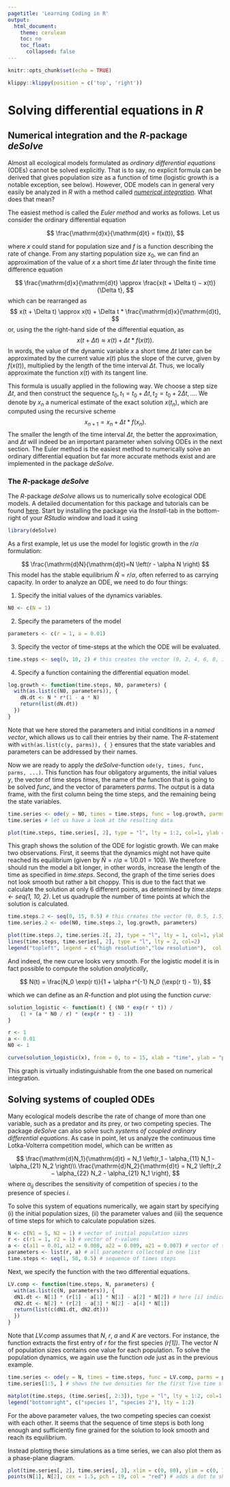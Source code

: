 ```yaml
---
pagetitle: 'Learning Coding in R'
output: 
  html_document:
    theme: cerulean
    toc: no
    toc_float:
      collapsed: false
---
```


```r
knitr::opts_chunk$set(echo = TRUE)
```

```r
klippy::klippy(position = c('top', 'right'))
```

# Solving differential equations in *R* {.tabset}

## Numerical integration and the *R*-package *deSolve*

Almost all ecological models formulated as *ordinary differential equations* (ODEs) cannot be solved explicitly. That is to say, no explicit formula can be derived that gives population size as a function of time (logistic growth is a notable exception, see below). However, ODE models can in general very easily be analyzed in *R* with a method called [*numerical integration*](https://en.wikipedia.org/wiki/Numerical_methods_for_ordinary_differential_equations). What does that mean?

The easiest method is called the *Euler method* and works as follows. Let us consider the ordinary differential equation

$$
\frac{\mathrm{d}x}{\mathrm{d}t} = f(x(t)),
$$

where $x$ could stand for population size and $f$ is a function describing the rate of change. From any starting population size $x_0$, we can find an approximation of the value of $x$ a short time $\Delta t$ later through the finite time difference equation

$$
\frac{\mathrm{d}x}{\mathrm{d}t} \approx \frac{x(t + \Delta t) − x(t)}{\Delta t},
$$
which can be rearranged as
$$
x(t + \Delta t) \approx x(t) + \Delta t * \frac{\mathrm{d}x}{\mathrm{d}t},
$$
or, using the the right-hand side of the differential equation, as
$$
x(t + \Delta t) \approx x(t) + \Delta t * f(x(t)).
$$
In words, the value of the dynamic variable $x$ a short time $\Delta t$ later can be approximated by the current value $x(t)$ plus the slope of the curve, given by $f(x(t))$, multiplied by the length of the time interval $\Delta t$. Thus, we locally approximate the function $x(t)$ with its tangent line. 

This formula is usually applied in the following way. We choose a step size $\Delta t$, and then construct the sequence $t_0,\, t_1 = t_0 + \Delta t,\, t_2 = t_0 + 2\Delta t,\, \ldots$. We denote by $x_n$ a numerical estimate of the exact solution $x(t_n)$, which are computed using the recursive scheme
$$
x_{n+1} = x_n + \Delta t * f(x_n).
$$
The smaller the length of the time interval $\Delta t$, the better the approximation, and $\Delta t$ will indeed be an important parameter when solving ODEs in the next section. The Euler method is the easiest method to numerically solve an ordinary differential equation but far more accurate methods exist and are implemented in the package *deSolve*.

### The *R*-package *deSolve*

The *R*-package *deSolve* allows us to numerically solve ecological ODE models. A detailed documentation for this package and tutorials can be found [here](https://desolve.r-forge.r-project.org/). Start by installing the package via the *Install*-tab in the bottom-right of your *RStudio* window and load it using

```r
library(deSolve)
```

As a first example, let us use the model for logistic growth in the $r/\alpha$ formulation:

$$
\frac{\mathrm{d}N}{\mathrm{d}t}=N \left(r  - \alpha N \right)
$$
This model has the stable equilibrium $\hat N = r/\alpha$, often referred to as carrying capacity. In order to analyze an ODE, we need to do four things:

1) Specify the initial values of the dynamics variables.
 
```r
N0 <- c(N = 1)
```

2) Specify the parameters of the model

```r
parameters <- c(r = 1, a = 0.01)
```

3) Specify the vector of time-steps at the which the ODE will be evaluated.

```r
time.steps <- seq(0, 10, 2) # this creates the vector (0, 2, 4, 6, 8, 10). Thus, here Delta t equals 1.
```

4) Specify a function containing the differential equation model.

```r
log.growth <- function(time.steps, N0, parameters) {
  with(as.list(c(N0, parameters)), {
    dN.dt <- N * r*(1 - a * N)
    return(list(dN.dt))
  })
}
```

Note that we here stored the parameters and initial conditions in a *named vector*, which allows us to call their entries by their name. The *R*-statement with ```with(as.list(c(y, parms)), { }``` ensures that the state variables and parameters can be addressed by their names.

Now we are ready to apply the *deSolve*-function ```ode(y, times, func, parms, ...)```. This function has four obligatory arguments, the initial values *y*, the vector of time steps *times*, the name of the function that is going to be solved *func*, and the vector of parameters *parms*. The output is a data frame, with the first column being the time steps, and the remaining being the state variables.

```r
time.series <- ode(y = N0, times = time.steps, func = log.growth, parms = parameters)
time.series # let us have a look at the resulting data
```

```r
plot(time.steps, time.series[, 2], type = "l", lty = 1:2, col=1, ylab = "Population Density N", xlab="Time")
```

This graph shows the solution of the ODE for logistic growth. We can make two observations. First, it seems that the dynamics might not have quite reached its equilibrium (given by $\hat N = r/a = 1/0.01 = 100$). We therefore should run the model a bit longer, in other words, increase the length of the time as specified in *time.steps*. Second, the graph of the time series does not look smooth but rather a bit choppy. This is due to the fact that we calculate the solution at only 6 different points, as determined by *time.steps <- seq(1, 10, 2)*. Let us quadruple the number of time points at which the solution is calculated.

```r
time.steps.2 <- seq(0, 15, 0.5) # this creates the vector (0, 0.5, 1.5, 2, 2.5, ..., 15). Thus, here Delta t equals 0.5.
time.series.2 <- ode(N0, time.steps.2, log.growth, parameters)

plot(time.steps.2, time.series.2[, 2], type = "l", lty = 1, col=1, ylab = "Population Density N", xlab="Time") 
lines(time.steps, time.series[, 2], type = "l", lty = 2, col=2)
legend("topleft", legend = c("high resolution","low resolution"),  col =c(1, 2), lty = c(1, 2))
```

And indeed, the new curve looks very smooth. For the logistic model it is in fact possible to compute the solution *analytically*, 

$$
N(t) = \frac{N_0 \exp(r t)}{1 + \alpha r^{-1} N_0 (\exp(r t) - 1)},
$$

which we can define as an *R*-function and plot using the function *curve*:

```r
solution_logistic <- function(t) { (N0 * exp(r * t)) /
    (1 + (a * N0 / r) * (exp(r * t) - 1))
}

r <- 1
a <- 0.01
N0 <- 1

curve(solution_logistic(x), from = 0, to = 15, xlab = "time", ylab = "population size N")
```

This graph is virtually indistinguishable from the one based on numerical integration.

## Solving systems of coupled ODEs

Many ecological models describe the rate of change of more than one variable, such as a predator and its prey, or two competing species. The package *deSolve* can also solve such *systems of coupled ordinary differential equations*. As case in point, let us analyze the continuous time Lotka-Volterra competition model, which can be written as

$$
\frac{\mathrm{d}N_1}{\mathrm{d}t} = N_1 \left(r_1 - \alpha_{11} N_1 - \alpha_{21} N_2 \right)\\
\frac{\mathrm{d}N_2}{\mathrm{d}t} = N_2 \left(r_2 − \alpha_{22} N_2 - \alpha_{21} N_1 \right),
$$
where $\alpha_{ij}$ describes the sensitivity of competition of species $i$ to the presence of species $i$.

To solve this system of equations numerically, we again start by specifying (i) the initial population sizes, (ii) the parameter values and (iii) the sequence of time steps for which to calculate population sizes.

```r
N <- c(N1 = 5, N2 = 1) # vector of initial population sizes
r <- c(r1 = 1, r2 = 1) # vector of r-values
a <- c(a11 = 0.01, a12 = 0.008, a22 = 0.009, a21 = 0.007) # vector of sensitivities
parameters <- list(r, a) # all parameters collected in one list
time.steps <- seq(1, 50, 0.5) # sequence of times steps
```

Next, we specify the function with the two differential equations.

```r
LV.comp <- function(time.steps, N, parameters) {
  with(as.list(c(N, parameters)), {
  dN1.dt <- N[1] * (r[1] - a[1] * N[1] - a[2] * N[2]) # here [i] indicates the ith position in the corresponding vector
  dN2.dt <- N[2] * (r[2] - a[3] * N[2] - a[4] * N[1])
  return(list(c(dN1.dt, dN2.dt)))
  })
}  
```

Note that *LV.comp* assumes that *N*, *r*, *a* and *K* are vectors. For instance, the function extracts the first entry of *r* for the first species *(r[1])*. The vector *N* of population sizes contains one value for each population. To solve the population dynamics, we again use the function *ode* just as in the previous example.

```r
time.series <- ode(y = N, times = time.steps, func = LV.comp, parms = parameters)
time.series[1:5, ] # shows the two densities for the first five time steps
```

```r
matplot(time.steps, (time.series[, 2:3]), type = "l", lty = 1:2, col=1, ylab = "Population Density N", xlab="Time")
legend("bottomright", c("species 1", "species 2"), lty = 1:2)
```

For the above parameter values, the two competing species can coexist with each other. It seems that the sequence of time steps is both long enough and sufficiently fine grained for the solution to look smooth and reach its equilibrium.

Instead plotting these simulations as a time series, we can also plot them as a phase-plane diagram.

```r
plot(time.series[, 2], time.series[, 3], xlim = c(0, 80), ylim = c(0, 100), type = "l",  lty = 1, xlab = "species 1", ylab = "species 2")
points(N[1], N[2], cex = 1.5, pch = 19, col = "red") # adds a dot to show the starting densities
```

<!---
STUFF TO ADD IN THE FUTURE
The ```ode()``` function uses a superb ODE solver, ```lsoda```, which is a very powerful, well tested tool, superior to many other such solvers. One of the other solvers in the ```deSolve```-package, ```lsodar```, will also return roots (or equilibria), for a system of ODEs, if they exist. Here we find the roots (i.e. the solutions, or equilibria) for a two species competition model.

To use ```lsodar``` to find equilibria, we need to specify a root finding function whose inputs are are the sme of the ODE function, and which returns a scalar (a single number) that determines whether the rate of change (dy/dx) is sufficiently close to zero that we can say that the system has stopped changed, that is, has reached a steady state or equilibrium. Here we sum the absolute rates of change of each species, and then subtract 10−10; if that difference is zero, we decide that, for all pratcial purposes, the system has stopped changing.

#```{r}
#rootfun <- function(t, y, p) {
#  dstate <- unlist(LV_time_series(t, y, p))
#  return(sum(abs(dstate)) - 1e-10)
#}
#```

Note that ```unlist``` changes the ```list``` returned by EV into a simple vector, which can then be summed.

Next we specify parameters, and time. Here all we want is the root, so we specify that we want the value of y after a really long time (t = 1010). The ```lsodar``` function will stop sooner than that, and return the equilibrium it finds, and the time step at which it occurred.

#```{r}
#p <- c(b = 0.5, a = 0.02, e = 0.1, s = 0.2)
#t <- c(0, 1e+10)
#```

Now we run the function.

#```{r}
#out <- ode(y = c(45, 200), t, LV_time_series, parms = p, rootfun = #rootfun, method = "lsodar")
#out[, ]
#```

Here we see that the steady state population sizes are V = 100 and E = 12.5, and that given our starting point, this steady state was achieved at t = 500.8. Other information is available; see ?lsodar after loading the deSolve package.
--->
